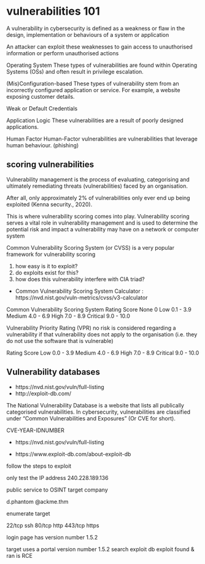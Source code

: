 
# vulnerabilities 101


A vulnerability in cybersecurity is defined as a weakness or flaw in the design, implementation or behaviours of a system or application

An attacker can exploit these weaknesses to gain access to unauthorised information or perform unauthorised actions


Operating System
These types of vulnerabilities are found within Operating Systems (OSs) and often result in privilege escalation.

(Mis)Configuration-based
These types of vulnerability stem from an incorrectly configured application or service. For example, a website exposing customer details.

Weak or Default Credentials

Application Logic
These vulnerabilities are a result of poorly designed applications. 

Human Factor
Human-Factor vulnerabilities are vulnerabilities that leverage human behaviour. (phishing)




## scoring vulnerabilities

Vulnerability management is the process of evaluating, categorising and ultimately remediating threats (vulnerabilities) faced by an organisation.

After all, only approximately 2% of vulnerabilities only ever end up being exploited (Kenna security., 2020).

This is where vulnerability scoring comes into play. Vulnerability scoring serves a vital role in vulnerability management and is used to determine the potential risk and impact a vulnerability may have on a network or computer system


Common Vulnerability Scoring System (or CVSS) is a very popular framework for vulnerability scoring

1. how easy is it to exploit?
2. do exploits exist for this?
3. how does this vulnerability interfere with CIA triad?

- Common Vulnerability Scoring System Calculator : https://nvd.nist.gov/vuln-metrics/cvss/v3-calculator

Common Vulnerability Scoring System
Rating      Score
None	      0
Low	        0.1 - 3.9
Medium	    4.0 - 6.9
High	      7.0 - 8.9
Critical	  9.0 - 10.0


Vulnerability Priority Rating (VPR)
 no risk is considered regarding a vulnerability if that vulnerability does not apply to the organisation (i.e. they do not use the software that is vulnerable)

Rating    Score
Low	      0.0 - 3.9
Medium	  4.0 - 6.9
High	    7.0 - 8.9
Critical	9.0 - 10.0






## Vulnerability databases

- https://nvd.nist.gov/vuln/full-listing
- http://exploit-db.com/

The National Vulnerability Database is a website that lists all publically categorised vulnerabilities. In cybersecurity, vulnerabilities are classified under “Common Vulnerabilities and Exposures” (Or CVE for short).

CVE-YEAR-IDNUMBER

- https://nvd.nist.gov/vuln/full-listing

- https://www.exploit-db.com/about-exploit-db





follow the steps to exploit 

only test the IP address 240.228.189.136

public service to OSINT target company

d.phantom @ackme.thm

enumerate target

22/tcp ssh
80/tcp http
443/tcp https

login page has version number 1.5.2

target uses a portal version number 1.5.2
search exploit db 
exploit found & ran is RCE 







